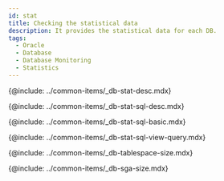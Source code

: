 ```yaml
---
id: stat
title: Checking the statistical data
description: It provides the statistical data for each DB.
tags:
  - Oracle
  - Database
  - Database Monitoring
  - Statistics
---
```



<!-- 개요 -->

{@include: ../common-items/_db-stat-desc.mdx}

<!-- SQL 통계 -->

{@include: ../common-items/_db-stat-sql-desc.mdx}

<!-- SQL 통계 기본 사용 안내 -->

{@include: ../common-items/_db-stat-sql-basic.mdx}

<!-- 쿼리별 수행 추이, 자세히 보기 -->

{@include: ../common-items/_db-stat-sql-view-query.mdx}

<!-- 테이블 스페이스 사이즈 oracle, tibero -->

{@include: ../common-items/_db-tablespace-size.mdx}

<!-- oracle, tibero -->

{@include: ../common-items/_db-sga-size.mdx}
